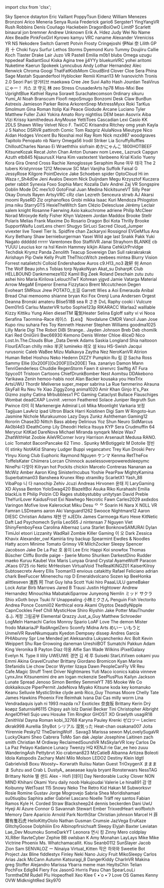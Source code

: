 ﻿import clsx from 'clsx';


<!-- Reminder that not only HTML chars have to be escaped, MDX chars also need to be (such as a space followed by an underscore). -->
<Patronelt k="0" ias="1" sp="0" >Sky Spence</Patronelt> <Patronelt k="0" ias="1" sp="0" >dstayton</Patronelt> <Patronelt k="0" ias="1" sp="0" >Eric Vaillant</Patronelt> <Patronelt k="0" ias="1" sp="0" >PoppyTsun</Patronelt> <Patronelt k="0" ias="1" sp="0" >Eidenz</Patronelt> 
<Patronelt k="0" ias="1" sp="0" >William Menezes Bronzoni</Patronelt> <Patronelt k="0" ias="1" sp="0" >Arico</Patronelt> <Patronelt k="0" ias="1" sp="0" >Meneria</Patronelt> <Patronelt k="0" ias="1" sp="0" >Senya</Patronelt> <Patronelt k="0" ias="1" sp="0" >Ruxia</Patronelt> 
<Patronelt k="0" ias="1" sp="0" >Frederick</Patronelt> <Patronelt k="0" ias="0" sp="0" >gario6</Patronelt> <Patronelt k="0" ias="0" sp="0" >Sergster1</Patronelt> <Patronelt k="0" ias="1" sp="0" >YingYangVR</Patronelt> <Patronelt k="0" ias="1" sp="0" >Rush Robbins</Patronelt> 
<Patronelt k="0" ias="1" sp="0" >Denís Couñago</Patronelt> <Patronelt k="0" ias="1" sp="0" >Hackebein</Patronelt> <Patronelt k="0" ias="1" sp="0" >DragonBoiOwO</Patronelt> <Patronelt k="0" ias="1" sp="0" >LimitP</Patronelt> <Patronelt k="0" ias="1" sp="0" >Scarlett</Patronelt> 
<Patronelt k="0" ias="1" sp="0" >binaural</Patronelt> <Patronelt k="0" ias="1" sp="0" >jon bremner</Patronelt> <Patronelt k="0" ias="1" sp="0" >Andrew</Patronelt> <Patronelt k="0" ias="1" sp="0" >Unknown</Patronelt> <Patronelt k="0" ias="1" sp="0" >Erik A&#0046; Hdez</Patronelt> 
<Patronelt k="0" ias="0" sp="0" >Judy Wei</Patronelt> <Patronelt k="0" ias="1" sp="0" >No Name</Patronelt> <Patronelt k="0" ias="1" sp="0" >Alex Beadle</Patronelt> <Patronelt k="0" ias="1" sp="0" >PinkFoxGirl</Patronelt> <Patronelt k="0" ias="0" sp="0" >Kyrowo</Patronelt> 
<Patronelt k="0" ias="1" sp="0" >kamyu</Patronelt> <Patronelt k="0" ias="1" sp="0" >VRC naname</Patronelt> <Patronelt k="0" ias="1" sp="0" >Alexander</Patronelt> <Patronelt k="0" ias="1" sp="0" >Vireniciss</Patronelt> <Patronelt k="0" ias="1" sp="0" >YR NS</Patronelt> 
<Patronelt k="0" ias="1" sp="0" >Nekodere</Patronelt> <Patronelt k="0" ias="1" sp="0" >Switch</Patronelt> <Patronelt k="0" ias="1" sp="0" >Garrett Potvin</Patronelt> <Patronelt k="0" ias="1" sp="0" >Frosty</Patronelt> <Patronelt k="0" ias="1" sp="0" >Cringejoshi</Patronelt> 
<Patronelt k="0" ias="1" sp="0" >伊Nai 奈</Patronelt> <Patronelt k="0" ias="0" sp="0" >Lilith GP</Patronelt> <Patronelt k="0" ias="1" sp="0" >月 十</Patronelt> <Patronelt k="0" ias="1" sp="0" >Choki</Patronelt> <Patronelt k="0" ias="1" sp="0" >fuyu</Patronelt> 
<Patronelt k="0" ias="1" sp="0" >Surfur</Patronelt> <Patronelt k="0" ias="0" sp="0" >Lethos Storms</Patronelt> <Patronelt k="0" ias="0" sp="0" >Dyemond</Patronelt> <Patronelt k="0" ias="1" sp="0" >Kuro</Patronelt> <Patronelt k="0" ias="1" sp="0" >Tummy</Patronelt> 
<Patronelt k="0" ias="1" sp="0" >Doujiiru</Patronelt> <Patronelt k="0" ias="1" sp="0" >Callie Koch</Patronelt> <Patronelt k="0" ias="1" sp="0" >Tlaster</Patronelt> <Patronelt k="0" ias="1" sp="0" >Drake Lair</Patronelt> <Patronelt k="0" ias="1" sp="0" >Juzo VR</Patronelt> 
<Patronelt k="0" ias="1" sp="0" >Pastell Emilia</Patronelt> <Patronelt k="0" ias="0" sp="0" >m0b1</Patronelt> <Patronelt k="0" ias="1" sp="0" >blubs</Patronelt> <Patronelt k="0" ias="1" sp="0" >Omega</Patronelt> <Patronelt k="0" ias="1" sp="0" >uzugu</Patronelt> 
<Patronelt k="0" ias="1" sp="0" >hppedeaf</Patronelt> <Patronelt k="0" ias="1" sp="0" >RadiantSoul</Patronelt> <Patronelt k="0" ias="1" sp="0" >Kiska Agina</Patronelt> <Patronelt k="0" ias="1" sp="0" >tree</Patronelt> <Patronelt k="0" ias="1" sp="0" >jj4YYy</Patronelt> 
<Patronelt k="0" ias="1" sp="0" >bluekunVRC</Patronelt> <Patronelt k="0" ias="1" sp="0" >yohei aritomi</Patronelt> <Patronelt k="0" ias="1" sp="0" >Nuketime</Patronelt> <Patronelt k="0" ias="1" sp="0" >Kaerun</Patronelt> <Patronelt k="0" ias="1" sp="0" >Spokeek</Patronelt> 
<Patronelt k="0" ias="1" sp="0" >Lynncubus</Patronelt> <Patronelt k="0" ias="1" sp="0" >Andy</Patronelt> <Patronelt k="0" ias="1" sp="0" >Lothar Hernandez</Patronelt> <Patronelt k="0" ias="1" sp="0" >Alec Renwick</Patronelt> <Patronelt k="0" ias="1" sp="0" >Chroma</Patronelt> 
<Patronelt k="0" ias="1" sp="0" >Googi</Patronelt> <Patronelt k="0" ias="1" sp="0" >ThatFatKidsMom</Patronelt> <Patronelt k="0" ias="1" sp="0" >CloudBird</Patronelt> <Patronelt k="0" ias="1" sp="0" >Clover Cloe</Patronelt> <Patronelt k="0" ias="1" sp="0" >Sera Phina</Patronelt> 
<Patronelt k="0" ias="1" sp="0" >Sage Mastah</Patronelt> <Patronelt k="0" ias="1" sp="0" >Squanderfool</Patronelt> <Patronelt k="0" ias="1" sp="0" >Hyblocker</Patronelt> <Patronelt k="0" ias="1" sp="0" >Remiii</Patronelt> <Patronelt k="0" ias="1" sp="0" >Kimari13</Patronelt> 
<Patronelt k="0" ias="1" sp="0" >Mr Ivanovichh</Patronelt> <Patronelt k="0" ias="1" sp="0" >Tronis 2&#0046;0</Patronelt> <Patronelt k="0" ias="0" sp="0" >Seori</Patronelt> <Patronelt k="0" ias="1" sp="0" >Pari</Patronelt> <Patronelt k="0" ias="1" sp="0" >양거티브</Patronelt> 
<Patronelt k="0" ias="1" sp="0" >maekawa</Patronelt> <Patronelt k="0" ias="0" sp="0" >Cree Jee</Patronelt> <Patronelt k="0" ias="1" sp="0" >Suvi Aalto</Patronelt> <Patronelt k="0" ias="1" sp="0" >Hash Jourdan</Patronelt> <Patronelt k="0" ias="0" sp="0" >TeaVirus</Patronelt> 
<Patronelt k="0" ias="1" sp="0" >にゃー！</Patronelt> <Patronelt k="0" ias="1" sp="0" >카스 코</Patronelt> <Patronelt k="0" ias="1" sp="0" >守元 林</Patronelt> <Patronelt k="0" ias="1" sp="0" >zeo</Patronelt> <Patronelt k="0" ias="1" sp="0" >Stress</Patronelt> 
<Patronelt k="0" ias="1" sp="0" >CrusaderArts</Patronelt> <Patronelt k="0" ias="1" sp="0" >hp78</Patronelt> <Patronelt k="0" ias="1" sp="0" >Miss&#0045;Mixi</Patronelt> <Patronelt k="0" ias="1" sp="0" >Bee</Patronelt> <Patronelt k="0" ias="1" sp="0" >UprightBlue</Patronelt> 
<Patronelt k="0" ias="1" sp="0" >Kathiel Rayna</Patronelt> <Patronelt k="0" ias="1" sp="0" >Sorawit Surachatecomson</Patronelt> <Patronelt k="0" ias="1" sp="0" >0rdinary</Patronelt> <Patronelt k="0" ias="1" sp="0" >sikuru</Patronelt> <Patronelt k="0" ias="1" sp="0" >Yumi&#0095;AI</Patronelt> 
<Patronelt k="0" ias="0" sp="0" >Noah Branscum</Patronelt> <Patronelt k="0" ias="1" sp="0" >Floofi</Patronelt> <Patronelt k="0" ias="1" sp="0" >nepoSmugo</Patronelt> <Patronelt k="0" ias="1" sp="0" >Bonzomi</Patronelt> <Patronelt k="0" ias="1" sp="0" >Desk Claw</Patronelt> 
<Patronelt k="0" ias="1" sp="0" >BunBun</Patronelt> <Patronelt k="0" ias="1" sp="0" >Astrexis</Patronelt> <Patronelt k="0" ias="1" sp="0" >Jamieson Parker</Patronelt> <Patronelt k="0" ias="1" sp="0" >Reina</Patronelt> <Patronelt k="0" ias="1" sp="0" >ArkorenSnep</Patronelt> 
<Patronelt k="0" ias="1" sp="0" >MxtressMyxx</Patronelt> <Patronelt k="0" ias="1" sp="0" >Roki</Patronelt> <Patronelt k="0" ias="1" sp="0" >TarKus</Patronelt> <Patronelt k="0" ias="1" sp="0" >Smolmum</Patronelt> <Patronelt k="0" ias="1" sp="0" >Gina Roman</Patronelt> 
<Patronelt k="0" ias="1" sp="0" >Itolip</Patronelt> <Patronelt k="0" ias="1" sp="0" >Kai Peace</Patronelt> <Patronelt k="0" ias="0" sp="0" >Giodude</Patronelt> <Patronelt k="0" ias="0" sp="0" >Arcane</Patronelt> <Patronelt k="0" ias="1" sp="0" >Luciano Tyler</Patronelt> 
<Patronelt k="0" ias="1" sp="0" >Matthew Fuller</Patronelt> <Patronelt k="0" ias="1" sp="0" >Zukii</Patronelt> <Patronelt k="0" ias="1" sp="0" >Yokira Amato</Patronelt> <Patronelt k="0" ias="1" sp="0" >Rory</Patronelt> <Patronelt k="0" ias="1" sp="0" >nightliss</Patronelt> 
<Patronelt k="0" ias="1" sp="0" >DEM bean</Patronelt> <Patronelt k="0" ias="1" sp="0" >Asovrix</Patronelt> <Patronelt k="0" ias="1" sp="0" >Aiba</Patronelt> <Patronelt k="0" ias="1" sp="0" >Vizi</Patronelt> <Patronelt k="0" ias="1" sp="0" >Krissy</Patronelt> 
<Patronelt k="0" ias="1" sp="0" >kamithedeus</Patronelt> <Patronelt k="0" ias="1" sp="0" >AnyMouse</Patronelt> <Patronelt k="0" ias="1" sp="0" >YettiToes</Patronelt> <Patronelt k="0" ias="1" sp="0" >Cascadian</Patronelt> <Patronelt k="0" ias="1" sp="0" >Lexi</Patronelt> 
<Patronelt k="0" ias="1" sp="0" >Casio</Patronelt> <Patronelt k="0" ias="1" sp="0" >KK</Patronelt> <Patronelt k="0" ias="1" sp="0" >2DLS</Patronelt> <Patronelt k="0" ias="1" sp="0" >Shawn Wiley</Patronelt> <Patronelt k="0" ias="1" sp="0" >Velvet</Patronelt> 
<Patronelt k="0" ias="1" sp="0" >Nico F&#0046;</Patronelt> <Patronelt k="0" ias="1" sp="0" >TwiiCC</Patronelt> <Patronelt k="0" ias="1" sp="0" >Krisandra Ritchey</Patronelt> <Patronelt k="0" ias="1" sp="0" >omg yeah</Patronelt> <Patronelt k="0" ias="1" sp="0" >Kayla</Patronelt> 
<Patronelt k="0" ias="1" sp="0" >J S</Patronelt> <Patronelt k="0" ias="1" sp="0" >Nahoc</Patronelt> <Patronelt k="0" ias="1" sp="0" >DSRVR</Patronelt> <Patronelt k="0" ias="1" sp="0" >pattiroth</Patronelt> <Patronelt k="0" ias="1" sp="0" >Comic Tom</Patronelt> 
<Patronelt k="0" ias="1" sp="0" >Razgriz</Patronelt> <Patronelt k="0" ias="1" sp="0" >AlulaNova</Patronelt> <Patronelt k="0" ias="0" sp="0" >Mieutype Nico</Patronelt> <Patronelt k="0" ias="1" sp="0" >Aidan Hodges</Patronelt> <Patronelt k="0" ias="1" sp="0" >Vincent Bu</Patronelt> 
<Patronelt k="0" ias="1" sp="0" >Noxshai</Patronelt> <Patronelt k="0" ias="1" sp="0" >mol</Patronelt> <Patronelt k="0" ias="1" sp="0" >Ray Rom</Patronelt> <Patronelt k="0" ias="1" sp="0" >Nick</Patronelt> <Patronelt k="0" ias="1" sp="0" >mzx987</Patronelt> 
<Patronelt k="0" ias="0" sp="0" >woodgraves</Patronelt> <Patronelt k="0" ias="1" sp="0" >Tapitolo Penopato</Patronelt> <Patronelt k="0" ias="1" sp="0" >nb</Patronelt> <Patronelt k="0" ias="1" sp="0" >Narry</Patronelt> <Patronelt k="0" ias="1" sp="0" >Omega56</Patronelt> 
<Patronelt k="0" ias="1" sp="0" >Irodil Striker</Patronelt> <Patronelt k="0" ias="1" sp="0" >Lia</Patronelt> <Patronelt k="0" ias="1" sp="0" >ScruffyRuffles</Patronelt> <Patronelt k="0" ias="0" sp="0" >ChilloutCharles</Patronelt> <Patronelt k="0" ias="0" sp="0" >Nanao Ei</Patronelt> 
<Patronelt k="0" ias="1" sp="0" >Wraeththix</Patronelt> <Patronelt k="0" ias="0" sp="0" >siofrain</Patronelt> <Patronelt k="0" ias="1" sp="0" >めかにゃんこ</Patronelt> <Patronelt k="0" ias="0" sp="0" >1800HOTBEEF</Patronelt> <Patronelt k="0" ias="1" sp="0" >KitsuneKozak</Patronelt> 
<Patronelt k="0" ias="0" sp="0" >Recat</Patronelt> <Patronelt k="0" ias="1" sp="0" >John Chan</Patronelt> <Patronelt k="0" ias="1" sp="0" >Anton Dunaev</Patronelt> <Patronelt k="0" ias="1" sp="0" >nom</Patronelt> <Patronelt k="0" ias="1" sp="0" >Levee&#0095;</Patronelt> 
<Patronelt k="0" ias="1" sp="0" >Lazruck</Patronelt> <Patronelt k="0" ias="1" sp="0" >Capgun</Patronelt> <Patronelt k="0" ias="1" sp="0" >Azuth</Patronelt> <Patronelt k="0" ias="1" sp="0" >etb845</Patronelt> <Patronelt k="0" ias="0" sp="0" >NjsaurusX</Patronelt> 
<Patronelt k="0" ias="1" sp="0" >Hana Kim</Patronelt> <Patronelt k="0" ias="1" sp="0" >vastextent</Patronelt> <Patronelt k="0" ias="1" sp="0" >Vanbeeno</Patronelt> <Patronelt k="0" ias="1" sp="0" >Krial</Patronelt> <Patronelt k="0" ias="1" sp="0" >Kixlio Yueny</Patronelt> 
<Patronelt k="0" ias="1" sp="0" >Kora Gira</Patronelt> <Patronelt k="0" ias="1" sp="0" >Orend Cross</Patronelt> <Patronelt k="0" ias="1" sp="0" >Rachie</Patronelt> <Patronelt k="0" ias="0" sp="0" >Xenoglossye</Patronelt> <Patronelt k="0" ias="1" sp="0" >Seraphim Rune</Patronelt> 
<Patronelt k="0" ias="1" sp="0" >여우 태극</Patronelt> <Patronelt k="0" ias="1" sp="0" >The 2 tubers</Patronelt> <Patronelt k="0" ias="1" sp="0" >Kristynrose 1212</Patronelt> <Patronelt k="0" ias="1" sp="0" >Meowuw SC</Patronelt> <Patronelt k="0" ias="1" sp="0" >Mari</Patronelt> 
<Patronelt k="0" ias="1" sp="0" >Vanjiha</Patronelt> <Patronelt k="0" ias="1" sp="0" >Suffolk</Patronelt> <Patronelt k="0" ias="1" sp="0" >Faisal G</Patronelt> <Patronelt k="0" ias="0" sp="0" >JessyRose</Patronelt> <Patronelt k="0" ias="0" sp="0" >Kilgore</Patronelt> 
<Patronelt k="0" ias="1" sp="0" >PointDevice</Patronelt> <Patronelt k="0" ias="1" sp="0" >Jake Schoeben</Patronelt> <Patronelt k="0" ias="1" sp="0" >spider</Patronelt> <Patronelt k="0" ias="1" sp="0" >OptoCloud</Patronelt> <Patronelt k="0" ias="1" sp="0" >Hi im Waza</Patronelt> 
<Patronelt k="0" ias="0" sp="0" >r&#0095;Sh4d0w</Patronelt> <Patronelt k="0" ias="0" sp="0" >Jeni Avalos</Patronelt> <Patronelt k="0" ias="0" sp="0" >Dexom</Patronelt> <Patronelt k="0" ias="0" sp="0" >Nick Duijndam</Patronelt> <Patronelt k="0" ias="1" sp="0" >Megu</Patronelt> 
<Patronelt k="0" ias="0" sp="0" >Krzysztof Kuczera</Patronelt> <Patronelt k="0" ias="1" sp="0" >peter rabbit</Patronelt> <Patronelt k="0" ias="1" sp="0" >Synexia Foxo</Patronelt> <Patronelt k="0" ias="1" sp="0" >Sophia</Patronelt> <Patronelt k="0" ias="0" sp="0" >Marc Kozalla</Patronelt> 
<Patronelt k="0" ias="1" sp="0" >Dalv Andrei</Patronelt> <Patronelt k="0" ias="1" sp="0" >Zaj VR</Patronelt> <Patronelt k="0" ias="1" sp="0" >Songspire</Patronelt> <Patronelt k="0" ias="0" sp="0" >Goblin Mode</Patronelt> <Patronelt k="0" ias="0" sp="0" >DC</Patronelt> 
<Patronelt k="0" ias="1" sp="0" >mex1c0</Patronelt> <Patronelt k="0" ias="1" sp="0" >GotoFinal</Patronelt> <Patronelt k="0" ias="1" sp="0" >Juan Medina</Patronelt> <Patronelt k="0" ias="0" sp="0" >NickitsuneVT</Patronelt> <Patronelt k="0" ias="0" sp="0" >Silly Pear</Patronelt> 
<Patronelt k="0" ias="0" sp="0" >Okay Donuts</Patronelt> <Patronelt k="0" ias="0" sp="0" >Rayen</Patronelt> <Patronelt k="0" ias="1" sp="0" >ArtsyVRC</Patronelt> <Patronelt k="0" ias="0" sp="0" >cRz clan</Patronelt> <Patronelt k="0" ias="1" sp="0" >Lezreth Senceura</Patronelt> 
<Patronelt k="0" ias="0" sp="0" >strwb</Patronelt> <Patronelt k="0" ias="1" sp="0" >AJ</Patronelt> <Patronelt k="0" ias="1" sp="0" >Akarsi</Patronelt> <Patronelt k="0" ias="1" sp="0" >moomi</Patronelt> <Patronelt k="0" ias="0" sp="0" >RyseRD</Patronelt> 
<Patronelt k="0" ias="0" sp="0" >Ziz</Patronelt> <Patronelt k="0" ias="0" sp="0" >orphanofkos</Patronelt> <Patronelt k="0" ias="0" sp="0" >Grobi</Patronelt> <Patronelt k="0" ias="1" sp="0" >mikka</Patronelt> <Patronelt k="0" ias="1" sp="0" >Isaac Kuri Mendoza</Patronelt> 
<Patronelt k="0" ias="0" sp="0" >Phlogston</Patronelt> <Patronelt k="0" ias="1" sp="0" >jima niku</Patronelt> <Patronelt k="0" ias="1" sp="0" >StarryGTS</Patronelt> <Patronelt k="0" ias="1" sp="0" >HexieTheWitch</Patronelt> <Patronelt k="0" ias="1" sp="0" >Sam</Patronelt> 
<Patronelt k="0" ias="0" sp="0" >Clézio Delescluse</Patronelt> <Patronelt k="0" ias="1" sp="0" >Jérémy Leclair</Patronelt> <Patronelt k="0" ias="1" sp="0" >salem knight</Patronelt> <Patronelt k="0" ias="0" sp="0" >Rosanne Faerwing</Patronelt> <Patronelt k="0" ias="0" sp="0" >Axio</Patronelt> 
<Patronelt k="0" ias="1" sp="0" >kakuchrome</Patronelt> <Patronelt k="0" ias="1" sp="0" >adriene</Patronelt> <Patronelt k="0" ias="1" sp="0" >Philip McCleer</Patronelt> <Patronelt k="0" ias="0" sp="0" >Norad</Patronelt> <Patronelt k="0" ias="0" sp="0" >Miroxyde</Patronelt> 
<Patronelt k="0" ias="1" sp="0" >Kelly Fisher</Patronelt> <Patronelt k="0" ias="1" sp="0" >Khyn</Patronelt> <Patronelt k="0" ias="0" sp="0" >Valzeem</Patronelt> <Patronelt k="0" ias="1" sp="0" >Jordan Maddox</Patronelt> <Patronelt k="0" ias="0" sp="0" >Brooke</Patronelt> 
<Patronelt k="0" ias="0" sp="0" >Stellr</Patronelt> <Patronelt k="0" ias="0" sp="0" >Polaris</Patronelt> <Patronelt k="0" ias="0" sp="0" >Melias</Patronelt> <Patronelt k="0" ias="0" sp="0" >Frank</Patronelt> <Patronelt k="0" ias="0" sp="0" >Maxime Do Rosario</Patronelt> 
<Patronelt k="0" ias="1" sp="0" >Dragon Boi</Patronelt> <Patronelt k="0" ias="1" sp="0" >Kota</Patronelt> <Patronelt k="0" ias="1" sp="0" >Thrilly</Patronelt> <Patronelt k="0" ias="1" sp="0" >Brooke</Patronelt> <Patronelt k="0" ias="1" sp="0" >SupportWaifu</Patronelt> 
<Patronelt k="0" ias="0" sp="0" >LostLens</Patronelt> <Patronelt k="0" ias="0" sp="0" >cherri</Patronelt> <Patronelt k="0" ias="0" sp="0" >Shugyo</Patronelt> <Patronelt k="0" ias="0" sp="0" >SirLuci</Patronelt> <Patronelt k="0" ias="0" sp="0" >Sacred</Patronelt> 
<Patronelt k="0" ias="0" sp="0" >Cloud&#0095;Jumper</Patronelt> <Patronelt k="0" ias="0" sp="0" >vivexter live</Patronelt> <Patronelt k="0" ias="0" sp="0" >Towel Tier</Patronelt> <Patronelt k="0" ias="0" sp="0" >Is&#0046;</Patronelt> <Patronelt k="0" ias="0" sp="0" >Spidfire chan</Patronelt> 
<Patronelt k="0" ias="0" sp="0" >Zackaryxi Rossignol</Patronelt> <Patronelt k="0" ias="1" sp="0" >EVGeM1us</Patronelt> <Patronelt k="0" ias="1" sp="0" >Ana Kury</Patronelt> <Patronelt k="0" ias="1" sp="0" >Bethany Shaw</Patronelt> <Patronelt k="0" ias="1" sp="0" >bernieburgerman</Patronelt> 
<Patronelt k="0" ias="1" sp="0" >Yasei Wild</Patronelt> <Patronelt k="0" ias="1" sp="0" >age last</Patronelt> <Patronelt k="0" ias="0" sp="0" >Snakk Pakk</Patronelt> <Patronelt k="0" ias="1" sp="0" >Yuki Nagato</Patronelt> <Patronelt k="0" ias="1" sp="0" >dddddd rrrrrr</Patronelt> 
<Patronelt k="0" ias="0" sp="0" >Varentonex</Patronelt> <Patronelt k="0" ias="0" sp="0" >Boo</Patronelt> <Patronelt k="0" ias="1" sp="0" >StaffiiVR</Patronelt> <Patronelt k="0" ias="0" sp="0" >Janai Strayhorn</Patronelt> <Patronelt k="0" ias="0" sp="0" >BLANKE</Patronelt> 
<Patronelt k="0" ias="0" sp="0" >cb</Patronelt> <Patronelt k="0" ias="1" sp="0" >YUUU</Patronelt> <Patronelt k="0" ias="0" sp="0" >Leucius</Patronelt> <Patronelt k="0" ias="1" sp="0" >kor ra</Patronelt> <Patronelt k="0" ias="0" sp="0" >hsl</Patronelt> 
<Patronelt k="0" ias="1" sp="0" >Kevin</Patronelt> <Patronelt k="0" ias="0" sp="0" >Hammey</Patronelt> <Patronelt k="0" ias="0" sp="0" >kikjin</Patronelt> <Patronelt k="0" ias="1" sp="0" >Aliana</Patronelt> <Patronelt k="0" ias="1" sp="0" >CehkUrPrvldge</Patronelt> 
<Patronelt k="0" ias="1" sp="0" >Techdisk</Patronelt> <Patronelt k="0" ias="1" sp="0" >Krymz Panda</Patronelt> <Patronelt k="0" ias="0" sp="0" >Zenolith</Patronelt> <Patronelt k="0" ias="0" sp="0" >Teacup Sovereign</Patronelt> <Patronelt k="0" ias="1" sp="0" >Dan Sull</Patronelt> 
<Patronelt k="0" ias="1" sp="0" >rakrakrakrak</Patronelt> <Patronelt k="0" ias="1" sp="0" >Airishayn</Patronelt> <Patronelt k="0" ias="1" sp="0" >Pip Owle</Patronelt> <Patronelt k="0" ias="1" sp="0" >Kelly Pruitt</Patronelt> <Patronelt k="0" ias="1" sp="0" >TheThiccWitch</Patronelt> 
<Patronelt k="0" ias="1" sp="0" >zeebees</Patronelt> <Patronelt k="0" ias="0" sp="0" >mintea</Patronelt> <Patronelt k="0" ias="0" sp="0" >Blurry Vision</Patronelt> <Patronelt k="0" ias="1" sp="0" >Forrest</Patronelt> <Patronelt k="0" ias="1" sp="0" >natalietchi</Patronelt> 
<Patronelt k="0" ias="0" sp="0" >Colloid</Patronelt> <Patronelt k="0" ias="1" sp="0" >Endershadow</Patronelt> <Patronelt k="0" ias="0" sp="0" >Auros</Patronelt> <Patronelt k="0" ias="1" sp="0" >c9&#0046;H13&#0095;no3</Patronelt> <Patronelt k="0" ias="1" sp="0" >政轩 何</Patronelt> 
<Patronelt k="0" ias="1" sp="0" >Amon The Wolf</Patronelt> <Patronelt k="0" ias="0" sp="0" >Beau</Patronelt> <Patronelt k="0" ias="1" sp="0" >john&#0046;s</Patronelt> <Patronelt k="0" ias="1" sp="0" >Tobias torp</Patronelt> <Patronelt k="0" ias="1" sp="0" >NyakoNyan</Patronelt> 
<Patronelt k="0" ias="0" sp="0" >Akat&#0095;su</Patronelt> <Patronelt k="0" ias="1" sp="0" >DsharpK</Patronelt> <Patronelt k="0" ias="1" sp="0" >Club HELLBOUND</Patronelt> <Patronelt k="0" ias="1" sp="0" >Dankmemeze102 Kamil</Patronelt> <Patronelt k="0" ias="0" sp="0" >Big Zeek</Patronelt> 
<Patronelt k="0" ias="1" sp="0" >Roland Deschain</Patronelt> <Patronelt k="0" ias="0" sp="0" >zutu zutu</Patronelt> <Patronelt k="0" ias="1" sp="0" >ashei</Patronelt> <Patronelt k="0" ias="0" sp="0" >hiro</Patronelt> <Patronelt k="0" ias="0" sp="0" >Maria Kirilova</Patronelt> 
<Patronelt k="0" ias="1" sp="0" >LelouchTwT</Patronelt> <Patronelt k="0" ias="0" sp="0" >Kohrean</Patronelt> <Patronelt k="0" ias="1" sp="0" >yjgvd</Patronelt> <Patronelt k="0" ias="0" sp="0" >Jamie Vatarga</Patronelt> <Patronelt k="0" ias="1" sp="0" >Material Arrow</Patronelt> 
<Patronelt k="0" ias="1" sp="0" >MegaM</Patronelt> <Patronelt k="0" ias="0" sp="0" >Emperor Enema</Patronelt> <Patronelt k="0" ias="0" sp="0" >Fizzytaco</Patronelt> <Patronelt k="0" ias="0" sp="0" >Brent Mccutcheon</Patronelt> <Patronelt k="0" ias="1" sp="0" >Degen</Patronelt> 
<Patronelt k="0" ias="1" sp="0" >Evoheart</Patronelt> <Patronelt k="0" ias="0" sp="0" >SMRsux Jrew</Patronelt> <Patronelt k="0" ias="1" sp="0" >POTATO&#0095;土豆</Patronelt> <Patronelt k="0" ias="1" sp="0" >Garrett Wies</Patronelt> <Patronelt k="0" ias="1" sp="0" >a</Patronelt> 
<Patronelt k="0" ias="1" sp="0" >Aoi Emerauda</Patronelt> <Patronelt k="0" ias="0" sp="0" >Anibal</Patronelt> <Patronelt k="0" ias="1" sp="0" >Bread Chai</Patronelt> <Patronelt k="0" ias="0" sp="0" >memoomo</Patronelt> <Patronelt k="0" ias="1" sp="0" >shianne bryan</Patronelt> 
<Patronelt k="0" ias="0" sp="0" >Koi Fox</Patronelt> <Patronelt k="0" ias="1" sp="0" >Orenji</Patronelt> <Patronelt k="0" ias="0" sp="0" >Luna Andersen</Patronelt> <Patronelt k="0" ias="1" sp="0" >Orgest</Patronelt> <Patronelt k="0" ias="0" sp="0" >Deanna Bronski</Patronelt> 
<Patronelt k="0" ias="0" sp="0" >amateru</Patronelt> <Patronelt k="0" ias="1" sp="0" >Blise518B</Patronelt> <Patronelt k="0" ias="0" sp="0" >sea R</Patronelt> <Patronelt k="0" ias="1" sp="0" >さき</Patronelt> <Patronelt k="0" ias="0" sp="0" >DvL Raphy</Patronelt> 
<Patronelt k="0" ias="0" sp="0" >cooki i</Patronelt> <Patronelt k="0" ias="0" sp="0" >Vulcure</Patronelt> <Patronelt k="0" ias="0" sp="0" >Dem01nS</Patronelt> <Patronelt k="0" ias="0" sp="0" >Carlsu</Patronelt> <Patronelt k="0" ias="0" sp="0" >MasterVR</Patronelt> 
<Patronelt k="0" ias="1" sp="0" >turbo</Patronelt> <Patronelt k="0" ias="1" sp="0" >Sophie123p</Patronelt> <Patronelt k="0" ias="0" sp="0" >RIKARACC</Patronelt> <Patronelt k="0" ias="1" sp="0" >Warlaa2</Patronelt> <Patronelt k="0" ias="0" sp="0" >walllable</Patronelt> 
<Patronelt k="0" ias="0" sp="0" >Kizzy</Patronelt> <Patronelt k="0" ias="1" sp="0" >Kittiku</Patronelt> <Patronelt k="0" ias="1" sp="0" >Yung Alien</Patronelt> <Patronelt k="0" ias="1" sp="0" >dieselTM</Patronelt> <Patronelt k="0" ias="1" sp="0" >電気Heater</Patronelt> 
<Patronelt k="0" ias="1" sp="0" >Selina Egloff</Patronelt> <Patronelt k="0" ias="0" sp="0" >salty</Patronelt> <Patronelt k="0" ias="1" sp="0" >vi vi</Patronelt> <Patronelt k="0" ias="1" sp="0" >Nooa</Patronelt> <Patronelt k="0" ias="1" sp="0" >Serafina Taormina&#0045;Race</Patronelt> 
<Patronelt k="0" ias="0" sp="0" >레이스 【Leis】</Patronelt> <Patronelt k="0" ias="1" sp="0" >Novdalune</Patronelt> <Patronelt k="0" ias="1" sp="0" >CMDR Vancil</Patronelt> <Patronelt k="0" ias="0" sp="0" >Juan Jose</Patronelt> <Patronelt k="0" ias="1" sp="0" >Kupo</Patronelt> 
<Patronelt k="0" ias="1" sp="0" >rinu suhara</Patronelt> <Patronelt k="0" ias="1" sp="0" >Fes Toy</Patronelt> <Patronelt k="0" ias="1" sp="0" >Kenneth Heavner</Patronelt> <Patronelt k="0" ias="1" sp="0" >Stephen Williams</Patronelt> <Patronelt k="0" ias="0" sp="0" >goodma1025</Patronelt> 
<Patronelt k="0" ias="1" sp="0" >Lilly Marie</Patronelt> <Patronelt k="0" ias="0" sp="0" >Digi The Robot</Patronelt> <Patronelt k="0" ias="0" sp="0" >DiBi</Patronelt> <Patronelt k="0" ias="0" sp="0" >Strange&#0046;&#0046;</Patronelt> <Patronelt k="0" ias="1" sp="0" >Jayden Johnson</Patronelt> 
<Patronelt k="0" ias="0" sp="0" >Breb Deb</Patronelt> <Patronelt k="0" ias="1" sp="0" >chomilk</Patronelt> <Patronelt k="0" ias="1" sp="0" >Kari Red</Patronelt> <Patronelt k="0" ias="1" sp="0" >OniiGirii</Patronelt> <Patronelt k="0" ias="1" sp="0" >Bwc66930</Patronelt> 
<Patronelt k="0" ias="1" sp="0" >Kemono</Patronelt> <Patronelt k="0" ias="0" sp="0" >Denis Winter</Patronelt> <Patronelt k="0" ias="0" sp="0" >Chloe</Patronelt> <Patronelt k="0" ias="0" sp="0" >4liceD</Patronelt> <Patronelt k="0" ias="1" sp="0" >Nico</Patronelt> 
<Patronelt k="0" ias="0" sp="0" >Lost&#0046;In&#0046;The&#0046;Clouds</Patronelt> <Patronelt k="0" ias="0" sp="0" >Blue &#0095;Data</Patronelt> <Patronelt k="0" ias="1" sp="0" >Derek Adams</Patronelt> <Patronelt k="0" ias="0" sp="0" >Saskia Longland</Patronelt> <Patronelt k="0" ias="0" sp="0" >Shia</Patronelt> 
<Patronelt k="0" ias="1" sp="0" >naitooon</Patronelt> <Patronelt k="0" ias="0" sp="0" >FlourEATcan</Patronelt> <Patronelt k="0" ias="0" sp="0" >chilly</Patronelt> <Patronelt k="0" ias="0" sp="0" >miko 半沢</Patronelt> <Patronelt k="0" ias="1" sp="0" >lumineko</Patronelt> 
<Patronelt k="0" ias="0" sp="0" >레오 설</Patronelt> <Patronelt k="0" ias="1" sp="0" >kisu</Patronelt> <Patronelt k="0" ias="1" sp="0" >HS&#0045;Swish</Patronelt> <Patronelt k="0" ias="0" sp="0" >Jacqui</Patronelt> <Patronelt k="0" ias="1" sp="0" >rurusonic</Patronelt> 
<Patronelt k="0" ias="0" sp="0" >Caleb</Patronelt> <Patronelt k="0" ias="0" sp="0" >WaBee</Patronelt> <Patronelt k="0" ias="0" sp="0" >Mizu Malkavya</Patronelt> <Patronelt k="0" ias="0" sp="0" >Zaytha</Patronelt> <Patronelt k="0" ias="1" sp="0" >Nez</Patronelt> 
<Patronelt k="0" ias="0" sp="0" >NeroKanVR</Patronelt> <Patronelt k="0" ias="0" sp="0" >Atirion</Patronelt> <Patronelt k="0" ias="1" sp="0" >Human Rebel</Patronelt> <Patronelt k="0" ias="1" sp="0" >Hoshou Neko</Patronelt> <Patronelt k="0" ias="1" sp="0" >Hedenn</Patronelt> 
<Patronelt k="0" ias="1" sp="0" >DIZZY</Patronelt> <Patronelt k="0" ias="0" sp="0" >Pumpkin</Patronelt> <Patronelt k="0" ias="0" sp="0" >Ru</Patronelt> <Patronelt k="0" ias="0" sp="0" >림 강</Patronelt> <Patronelt k="0" ias="1" sp="0" >Sacha Ross</Patronelt> 
<Patronelt k="0" ias="1" sp="0" >Sammy</Patronelt> <Patronelt k="0" ias="0" sp="0" >Ellie</Patronelt> <Patronelt k="0" ias="0" sp="0" >&#0091;0x200F&#0093;&#0091;0x200F&#0093;&#0091;0x200E&#0093;</Patronelt> <Patronelt k="0" ias="0" sp="0" >Tea&#0046;</Patronelt> <Patronelt k="0" ias="1" sp="0" >zanariyo</Patronelt> 
<Patronelt k="0" ias="1" sp="0" >Damon Mann</Patronelt> <Patronelt k="0" ias="1" sp="0" >TenriGenderless</Patronelt> <Patronelt k="0" ias="1" sp="0" >Chuddie</Patronelt> <Patronelt k="0" ias="1" sp="0" >RegenStorm</Patronelt> <Patronelt k="0" ias="0" sp="0" >Fawn it</Patronelt> 
<Patronelt k="0" ias="0" sp="0" >sirenvrc</Patronelt> <Patronelt k="0" ias="0" sp="0" >Swiftig AT</Patronelt> <Patronelt k="0" ias="0" sp="0" >Fura</Patronelt> <Patronelt k="0" ias="0" sp="0" >Spyco01</Patronelt> <Patronelt k="0" ias="1" sp="0" >Tristoon Cartoons</Patronelt> 
<Patronelt k="0" ias="1" sp="0" >ChiefDrunkBomber</Patronelt> <Patronelt k="0" ias="1" sp="0" >Nest</Patronelt> <Patronelt k="0" ias="1" sp="0" >Aomitsu</Patronelt> <Patronelt k="0" ias="1" sp="0" >DDAkebono</Patronelt> <Patronelt k="0" ias="0" sp="0" >Yarikawa Zenin</Patronelt> 
<Patronelt k="0" ias="0" sp="0" >hemoo&#0045;habis</Patronelt> <Patronelt k="0" ias="0" sp="0" >noot</Patronelt> <Patronelt k="0" ias="1" sp="0" >Alan Backer</Patronelt> <Patronelt k="0" ias="1" sp="0" >kousaka you</Patronelt> <Patronelt k="0" ias="0" sp="0" >HexTrix</Patronelt> 
<Patronelt k="0" ias="0" sp="0" >ArtsUWU</Patronelt> <Patronelt k="0" ias="1" sp="0" >Thordir</Patronelt> <Patronelt k="0" ias="0" sp="0" >Meliverse</Patronelt> <Patronelt k="0" ias="1" sp="0" >super&#0095;meper</Patronelt> <Patronelt k="0" ias="1" sp="0" >sabrina La Rue</Patronelt> 
<Patronelt k="0" ias="1" sp="0" >fammerino</Patronelt> <Patronelt k="0" ias="1" sp="0" >Alrauna</Patronelt> <Patronelt k="0" ias="1" sp="0" >SkyFall</Patronelt> <Patronelt k="0" ias="0" sp="0" >Ru Neu</Patronelt> <Patronelt k="0" ias="0" sp="0" >Ye Xiao</Patronelt> 
<Patronelt k="0" ias="1" sp="0" >ZiggyZong</Patronelt> <Patronelt k="0" ias="1" sp="0" >anima1020</Patronelt> <Patronelt k="0" ias="0" sp="0" >Amir Khan</Patronelt> <Patronelt k="0" ias="1" sp="0" >Ginjo</Patronelt> <Patronelt k="0" ias="0" sp="0" >It&#0039;s&#0095;Pax</Patronelt> 
<Patronelt k="0" ias="0" sp="0" >Gizmo</Patronelt> <Patronelt k="0" ias="0" sp="0" >zophy</Patronelt> <Patronelt k="0" ias="1" sp="0" >Catina</Patronelt> <Patronelt k="0" ias="1" sp="0" >Mrbubblesx1 PC Gaming</Patronelt> <Patronelt k="0" ias="1" sp="0" >Cataclyst</Patronelt> 
<Patronelt k="0" ias="0" sp="0" >Bullace</Patronelt> <Patronelt k="0" ias="0" sp="0" >Flauschiges Wombat</Patronelt> <Patronelt k="0" ias="0" sp="0" >deadCXAP</Patronelt> <Patronelt k="0" ias="0" sp="0" >Lovinit &#0046;vernon</Patronelt> <Patronelt k="0" ias="1" sp="0" >Feathered Solace</Patronelt> 
<Patronelt k="0" ias="1" sp="0" >Juniper Regruth</Patronelt> <Patronelt k="0" ias="1" sp="0" >Sun Pwince</Patronelt> <Patronelt k="0" ias="1" sp="0" >라미 히</Patronelt> <Patronelt k="0" ias="1" sp="0" >Markenergie</Patronelt> <Patronelt k="0" ias="0" sp="0" >Admiral Loli</Patronelt> 
<Patronelt k="0" ias="1" sp="0" >Mika Moonlight</Patronelt> <Patronelt k="0" ias="1" sp="0" >Varkaria</Patronelt> <Patronelt k="0" ias="0" sp="0" >보정</Patronelt> <Patronelt k="0" ias="1" sp="0" >Tagijuan</Patronelt> <Patronelt k="0" ias="1" sp="0" >LavAriz</Patronelt> 
<Patronelt k="0" ias="1" sp="0" >ipad</Patronelt> <Patronelt k="0" ias="0" sp="0" >Ultron Black</Patronelt> <Patronelt k="0" ias="1" sp="0" >Harri Koistinen</Patronelt> <Patronelt k="0" ias="1" sp="0" >Digi</Patronelt> <Patronelt k="0" ias="1" sp="0" >Sam W</Patronelt> 
<Patronelt k="0" ias="1" sp="0" >Ringoto&#0045;kun</Patronelt> <Patronelt k="0" ias="1" sp="0" >Jasmine Nichole</Patronelt> <Patronelt k="0" ias="1" sp="0" >Murakuumoo</Patronelt> <Patronelt k="0" ias="1" sp="0" >Lazy Days</Patronelt> <Patronelt k="0" ias="0" sp="0" >Zunkz</Patronelt> 
<Patronelt k="0" ias="1" sp="0" >Ashtheman Gaming12</Patronelt> <Patronelt k="0" ias="0" sp="0" >Rororin</Patronelt> <Patronelt k="0" ias="1" sp="0" >Chase3D</Patronelt> <Patronelt k="0" ias="1" sp="0" >Nittch</Patronelt> <Patronelt k="0" ias="1" sp="0" >Bass</Patronelt> 
<Patronelt k="0" ias="0" sp="0" >abbey</Patronelt> <Patronelt k="0" ias="1" sp="0" >Delirious</Patronelt> <Patronelt k="0" ias="0" sp="0" >Yoz Shun</Patronelt> <Patronelt k="0" ias="1" sp="0" >Neuro</Patronelt> <Patronelt k="0" ias="0" sp="0" >SidMarcus</Patronelt> 
<Patronelt k="0" ias="1" sp="0" >Ak0bl4d3</Patronelt> <Patronelt k="0" ias="0" sp="0" >IDeathComp</Patronelt> <Patronelt k="0" ias="1" sp="0" >Lily</Patronelt> <Patronelt k="0" ias="0" sp="0" >Dheodri</Patronelt> <Patronelt k="0" ias="1" sp="0" >Helica Itsuya</Patronelt> 
<Patronelt k="0" ias="0" sp="0" >KYP</Patronelt> <Patronelt k="0" ias="1" sp="0" >Sera</Patronelt> <Patronelt k="0" ias="1" sp="0" >Crudmuffin 64</Patronelt> <Patronelt k="0" ias="0" sp="0" >Merycur</Patronelt> <Patronelt k="0" ias="0" sp="0" >KitKad</Patronelt> 
<Patronelt k="0" ias="1" sp="0" >DareNova</Patronelt> <Patronelt k="0" ias="1" sp="0" >Michael Miranda</Patronelt> <Patronelt k="0" ias="0" sp="0" >synqark</Patronelt> <Patronelt k="0" ias="0" sp="0" >Meize</Patronelt> <Patronelt k="0" ias="1" sp="0" >Wax7</Patronelt> 
<Patronelt k="0" ias="0" sp="0" >ZhatWithHat</Patronelt> <Patronelt k="0" ias="0" sp="0" >Zoobie</Patronelt> <Patronelt k="0" ias="1" sp="0" >AileVRCorner</Patronelt> <Patronelt k="0" ias="1" sp="0" >Ivory</Patronelt> <Patronelt k="0" ias="0" sp="0" >Harrison Arsenault</Patronelt> 
<Patronelt k="0" ias="0" sp="0" >Medusa</Patronelt> <Patronelt k="0" ias="0" sp="0" >RANO&#0046;</Patronelt> <Patronelt k="0" ias="0" sp="0" >Loic Tomatot</Patronelt> <Patronelt k="0" ias="1" sp="0" >BaconPancake 62</Patronelt> <Patronelt k="0" ias="1" sp="0" >Timo &#0046;</Patronelt> 
<Patronelt k="0" ias="1" sp="0" >Spunky</Patronelt> <Patronelt k="0" ias="0" sp="0" >MrBotiggelz</Patronelt> <Patronelt k="0" ias="1" sp="0" >M</Patronelt> <Patronelt k="0" ias="1" sp="0" >Dotolie</Patronelt> <Patronelt k="0" ias="0" sp="0" >정빈 이</Patronelt> 
<Patronelt k="0" ias="0" sp="0" >stinky</Patronelt> <Patronelt k="0" ias="1" sp="0" >NotAKid</Patronelt> <Patronelt k="0" ias="1" sp="0" >Shaney</Patronelt> <Patronelt k="0" ias="1" sp="0" >Ludger</Patronelt> <Patronelt k="0" ias="0" sp="0" >Buppi</Patronelt> 
<Patronelt k="0" ias="1" sp="0" >vegancatvrc</Patronelt> <Patronelt k="0" ias="0" sp="0" >Trey Kun</Patronelt> <Patronelt k="0" ias="0" sp="0" >Droski</Patronelt> <Patronelt k="0" ias="0" sp="0" >Perv</Patronelt> <Patronelt k="0" ias="0" sp="0" >YInyu Xiong</Patronelt> 
<Patronelt k="0" ias="0" sp="0" >Club Euphoric</Patronelt> <Patronelt k="0" ias="0" sp="0" >Raymond Nguyen</Patronelt> <Patronelt k="0" ias="0" sp="0" >ケンマ Kenma</Patronelt> <Patronelt k="0" ias="1" sp="0" >RetTheFox</Patronelt> <Patronelt k="0" ias="1" sp="0" >ToffelsKater</Patronelt> 
<Patronelt k="0" ias="1" sp="0" >Chiimera</Patronelt> <Patronelt k="0" ias="0" sp="0" >Lorcan Chinnock</Patronelt> <Patronelt k="0" ias="1" sp="0" >auselessoverpoweredsleepymc</Patronelt> <Patronelt k="0" ias="1" sp="0" >NinePsi</Patronelt> <Patronelt k="0" ias="1" sp="0" >다맞아</Patronelt> 
<Patronelt k="0" ias="1" sp="0" >Kilryan</Patronelt> <Patronelt k="0" ias="1" sp="0" >hot Pockits chickin</Patronelt> <Patronelt k="0" ias="1" sp="0" >Marcelo Contreras</Patronelt> <Patronelt k="0" ias="1" sp="0" >Nananan aa</Patronelt> <Patronelt k="0" ias="1" sp="0" >McWiz</Patronelt> 
<Patronelt k="0" ias="1" sp="0" >Amber</Patronelt> <Patronelt k="0" ias="1" sp="0" >Aaron King</Patronelt> <Patronelt k="0" ias="1" sp="0" >SinisterIncubus</Patronelt> <Patronelt k="0" ias="1" sp="0" >Yoshie</Patronelt> <Patronelt k="0" ias="1" sp="0" >PearPaw</Patronelt> 
<Patronelt k="0" ias="1" sp="0" >MightyKamina</Patronelt> <Patronelt k="0" ias="1" sp="0" >Superbatman03</Patronelt> <Patronelt k="0" ias="1" sp="0" >Bansheea Krunex</Patronelt> <Patronelt k="0" ias="1" sp="0" >Rlep</Patronelt> <Patronelt k="0" ias="1" sp="0" >xtramilky</Patronelt> 
<Patronelt k="0" ias="1" sp="0" >ScarletX1</Patronelt> <Patronelt k="0" ias="1" sp="0" >Yash&#0095;88</Patronelt> <Patronelt k="0" ias="1" sp="0" >VibaPop</Patronelt> <Patronelt k="0" ias="1" sp="0" >니 다</Patronelt> <Patronelt k="0" ias="1" sp="0" >nanochip</Patronelt> 
<Patronelt k="0" ias="1" sp="0" >Zehiv</Patronelt> <Patronelt k="0" ias="1" sp="0" >Jcuzi</Patronelt> <Patronelt k="0" ias="1" sp="0" >Andreas Hirvonen</Patronelt> <Patronelt k="0" ias="1" sp="0" >윤태 지</Patronelt> <Patronelt k="0" ias="1" sp="0" >LaryGaming XD</Patronelt> 
<Patronelt k="0" ias="1" sp="0" >Alyssa Benton</Patronelt> <Patronelt k="0" ias="1" sp="0" >YoloSwag420 BlazeItBoi</Patronelt> <Patronelt k="0" ias="1" sp="0" >Asuka</Patronelt> <Patronelt k="0" ias="1" sp="0" >Riko Kurahashi</Patronelt> <Patronelt k="0" ias="1" sp="0" >Emilia</Patronelt> 
<Patronelt k="0" ias="1" sp="0" >blackLis tt</Patronelt> <Patronelt k="0" ias="1" sp="0" >Philip Polzin</Patronelt> <Patronelt k="0" ias="1" sp="0" >CD Rages</Patronelt> <Patronelt k="0" ias="1" sp="0" >stubbystubby</Patronelt> <Patronelt k="0" ias="1" sp="0" >unitytyan</Patronelt> 
<Patronelt k="0" ias="1" sp="0" >David Preble</Patronelt> <Patronelt k="0" ias="1" sp="0" >TheYuriLover</Patronelt> <Patronelt k="0" ias="1" sp="0" >KaidusFrost</Patronelt> <Patronelt k="0" ias="1" sp="0" >Exi Nawhego</Patronelt> <Patronelt k="0" ias="1" sp="0" >Necrotic Fawn</Patronelt> 
<Patronelt k="0" ias="1" sp="0" >Carles2029</Patronelt> <Patronelt k="0" ias="1" sp="0" >axdxdos</Patronelt> <Patronelt k="0" ias="1" sp="0" >Varingon</Patronelt> <Patronelt k="0" ias="1" sp="0" >Mofive</Patronelt> <Patronelt k="0" ias="1" sp="0" >love</Patronelt> 
<Patronelt k="0" ias="1" sp="0" >Kalerockat</Patronelt> <Patronelt k="0" ias="1" sp="0" >Miku Desu</Patronelt> <Patronelt k="0" ias="1" sp="0" >ᄋ ᄋ</Patronelt> <Patronelt k="0" ias="1" sp="0" >Soarin Hi</Patronelt> <Patronelt k="0" ias="1" sp="0" >Nara X</Patronelt> 
<Patronelt k="0" ias="1" sp="0" >N0LL VR</Patronelt> <Patronelt k="0" ias="1" sp="0" >Famran</Patronelt> <Patronelt k="0" ias="1" sp="0" >LSDreams</Patronelt> <Patronelt k="0" ias="1" sp="0" >aaron</Patronelt> <Patronelt k="0" ias="1" sp="0" >Aki</Patronelt> 
<Patronelt k="0" ias="1" sp="0" >Vanguard1262</Patronelt> <Patronelt k="0" ias="1" sp="0" >Swooce</Patronelt> <Patronelt k="0" ias="1" sp="0" >Nightmare12</Patronelt> <Patronelt k="0" ias="1" sp="0" >Aaron</Patronelt> <Patronelt k="0" ias="1" sp="0" >DIESC</Patronelt> 
<Patronelt k="0" ias="1" sp="0" >Christian Adams</Patronelt> <Patronelt k="0" ias="1" sp="0" >재현 안</Patronelt> <Patronelt k="0" ias="1" sp="0" >xJEDIx</Patronelt> <Patronelt k="0" ias="1" sp="0" >James Carmoega</Patronelt> <Patronelt k="0" ias="1" sp="0" >Kuro Hexe</Patronelt> 
<Patronelt k="0" ias="1" sp="0" >KitNetic</Patronelt> <Patronelt k="0" ias="1" sp="0" >Daft Lad</Patronelt> <Patronelt k="0" ias="1" sp="0" >Psychomech</Patronelt> <Patronelt k="0" ias="1" sp="0" >Syrila</Patronelt> <Patronelt k="0" ias="1" sp="0" >Leo565 J</Patronelt> 
<Patronelt k="0" ias="1" sp="0" >nintensan 7</Patronelt> <Patronelt k="0" ias="1" sp="0" >Nguyen Viet</Patronelt> <Patronelt k="0" ias="1" sp="0" >ShinyFemboyFexa</Patronelt> <Patronelt k="0" ias="1" sp="0" >Carolina Albernaz</Patronelt> <Patronelt k="0" ias="1" sp="0" >Luna Starlet</Patronelt> 
<Patronelt k="0" ias="1" sp="0" >BonknowSAMURAI</Patronelt> <Patronelt k="0" ias="1" sp="0" >Dylan</Patronelt> <Patronelt k="0" ias="1" sp="0" >TimiJol</Patronelt> <Patronelt k="0" ias="1" sp="0" >etoori</Patronelt> <Patronelt k="0" ias="1" sp="0" >Lizzanity</Patronelt> 
<Patronelt k="0" ias="1" sp="0" >WadRail</Patronelt> <Patronelt k="0" ias="1" sp="0" >Zombie Killer Gaming</Patronelt> <Patronelt k="0" ias="1" sp="0" >이 오</Patronelt> <Patronelt k="0" ias="1" sp="0" >Dark Zessica</Patronelt> <Patronelt k="0" ias="1" sp="0" >Khavix</Patronelt> 
<Patronelt k="0" ias="1" sp="0" >Alexander&#0095;owl</Patronelt> <Patronelt k="0" ias="1" sp="0" >Kamiria</Patronelt> <Patronelt k="0" ias="1" sp="0" >tiny backup</Patronelt> <Patronelt k="0" ias="1" sp="0" >Spearmint</Patronelt> <Patronelt k="0" ias="1" sp="0" >Ewdles &#0038; Noodles</Patronelt> 
<Patronelt k="0" ias="1" sp="0" >Hatty</Patronelt> <Patronelt k="0" ias="1" sp="0" >acorn</Patronelt> <Patronelt k="0" ias="1" sp="0" >Minime</Patronelt> <Patronelt k="0" ias="1" sp="0" >Tomato</Patronelt> <Patronelt k="0" ias="1" sp="0" >Grimsy VR</Patronelt> 
<Patronelt k="0" ias="1" sp="0" >MilchZocker</Patronelt> <Patronelt k="0" ias="1" sp="0" >Sleepy</Patronelt> <Patronelt k="0" ias="1" sp="0" >Spencer Jacobson</Patronelt> <Patronelt k="0" ias="1" sp="0" >Jake De La Paz</Patronelt> <Patronelt k="0" ias="1" sp="0" >호 옹이</Patronelt> 
<Patronelt k="0" ias="1" sp="0" >Lee Eric</Patronelt> <Patronelt k="0" ias="1" sp="0" >Happi Koi</Patronelt> <Patronelt k="0" ias="1" sp="0" >snowfox</Patronelt> <Patronelt k="0" ias="1" sp="0" >Thomas Büscher</Patronelt> <Patronelt k="0" ias="1" sp="0" >Cliffu Bordle</Patronelt> 
<Patronelt k="0" ias="1" sp="0" >paige &#0045; ƒaerie</Patronelt> <Patronelt k="0" ias="1" sp="0" >Momo Shuriken</Patronelt> <Patronelt k="0" ias="1" sp="0" >DarkestDino</Patronelt> <Patronelt k="0" ias="1" sp="0" >Rudder</Patronelt> <Patronelt k="0" ias="1" sp="0" >maeko</Patronelt> 
<Patronelt k="0" ias="1" sp="0" >Kuruu</Patronelt> <Patronelt k="0" ias="1" sp="0" >Kaubel</Patronelt> <Patronelt k="0" ias="1" sp="0" >Vox Maris</Patronelt> <Patronelt k="0" ias="1" sp="0" >Lunyaa</Patronelt> <Patronelt k="0" ias="1" sp="0" >Grand Crystal</Patronelt> 
<Patronelt k="0" ias="1" sp="0" >AyameWolff</Patronelt> <Patronelt k="0" ias="1" sp="0" >Paracon</Patronelt> <Patronelt k="0" ias="1" sp="0" >JKaos 0725</Patronelt> <Patronelt k="0" ias="1" sp="0" >rio</Patronelt> <Patronelt k="0" ias="1" sp="0" >Netic</Patronelt> 
<Patronelt k="0" ias="1" sp="0" >MrHeolsen</Patronelt> <Patronelt k="0" ias="1" sp="0" >VirtualVoid</Patronelt> <Patronelt k="0" ias="1" sp="0" >TheRealKINGZ01</Patronelt> <Patronelt k="0" ias="1" sp="0" >KaiserKilroy</Patronelt> <Patronelt k="0" ias="1" sp="0" >Subtosecretx</Patronelt> 
<Patronelt k="0" ias="1" sp="0" >Avery Ellis</Patronelt> <Patronelt k="0" ias="1" sp="0" >Tooman13</Patronelt> <Patronelt k="0" ias="1" sp="0" >envious</Patronelt> <Patronelt k="0" ias="1" sp="0" >catakitty</Patronelt> <Patronelt k="0" ias="1" sp="0" >Rafael Feliciano</Patronelt> 
<Patronelt k="0" ias="1" sp="0" >adrian chark</Patronelt> <Patronelt k="0" ias="1" sp="0" >BeeFuccer</Patronelt> <Patronelt k="0" ias="1" sp="0" >Minenechu</Patronelt> <Patronelt k="0" ias="1" sp="0" >rop D</Patronelt> <Patronelt k="0" ias="1" sp="0" >Emeraldvolcano</Patronelt> 
<Patronelt k="0" ias="1" sp="0" >Sozen</Patronelt> <Patronelt k="0" ias="1" sp="0" >kp</Patronelt> <Patronelt k="0" ias="1" sp="0" >BeeHonka</Patronelt> <Patronelt k="0" ias="1" sp="0" >alittleseven</Patronelt> <Patronelt k="0" ias="1" sp="0" >渣西 阿</Patronelt> 
<Patronelt k="0" ias="1" sp="0" >That Guy</Patronelt> <Patronelt k="0" ias="1" sp="0" >Isha Scott</Patronelt> <Patronelt k="0" ias="1" sp="0" >Yuki hiro</Patronelt> <Patronelt k="0" ias="1" sp="0" >PaaaLULU</Patronelt> <Patronelt k="0" ias="1" sp="0" >gameBaker</Patronelt> 
<Patronelt k="0" ias="1" sp="0" >Lock</Patronelt> <Patronelt k="0" ias="1" sp="0" >Astar</Patronelt> <Patronelt k="0" ias="1" sp="0" >Birb Marrows</Patronelt> <Patronelt k="0" ias="1" sp="0" >Jared B Trausi</Patronelt> <Patronelt k="0" ias="1" sp="0" >Justin Hightower</Patronelt> 
<Patronelt k="0" ias="1" sp="0" >Andrew Hernandez</Patronelt> <Patronelt k="0" ias="1" sp="0" >Minouchka</Patronelt> <Patronelt k="0" ias="1" sp="0" >MabatakiSparrow</Patronelt> <Patronelt k="0" ias="1" sp="0" >Junyeong</Patronelt> <Patronelt k="0" ias="1" sp="0" >Nemlin</Patronelt> 
<Patronelt k="0" ias="1" sp="0" >ミッド サクラ</Patronelt> <Patronelt k="0" ias="1" sp="0" >Shio</Patronelt> <Patronelt k="0" ias="1" sp="0" >xGoth boyx</Patronelt> <Patronelt k="0" ias="1" sp="0" >Tsuki IV</Patronelt> <Patronelt k="0" ias="1" sp="0" >Unappealing</Patronelt> 
<Patronelt k="0" ias="1" sp="0" >小林ミクさん</Patronelt> <Patronelt k="0" ias="1" sp="0" >Penguin Fish</Patronelt> <Patronelt k="0" ias="1" sp="0" >Vectorito</Patronelt> <Patronelt k="0" ias="1" sp="0" >Andrea Ponce</Patronelt> <Patronelt k="0" ias="0" sp="0" >Cosmii02</Patronelt> 
<Patronelt k="0" ias="0" sp="0" >Kerthical</Patronelt> <Patronelt k="0" ias="0" sp="0" >eora</Patronelt> <Patronelt k="0" ias="0" sp="0" >Akami</Patronelt> <Patronelt k="0" ias="0" sp="0" >Olyptos</Patronelt> <Patronelt k="0" ias="0" sp="0" >DeadlyNipple</Patronelt> 
<Patronelt k="0" ias="0" sp="0" >CapnCockles</Patronelt> <Patronelt k="0" ias="0" sp="0" >Feef</Patronelt> <Patronelt k="0" ias="0" sp="0" >Chill</Patronelt> <Patronelt k="0" ias="0" sp="0" >MysticHow</Patronelt> <Patronelt k="0" ias="0" sp="0" >Shiro</Patronelt> 
<Patronelt k="0" ias="0" sp="0" >Riyshin</Patronelt> <Patronelt k="0" ias="0" sp="0" >Jake Potter</Patronelt> <Patronelt k="0" ias="0" sp="0" >MauThunder</Patronelt> <Patronelt k="0" ias="0" sp="0" >るふ</Patronelt> <Patronelt k="0" ias="0" sp="0" >계정 그림공부</Patronelt> 
<Patronelt k="0" ias="0" sp="0" >Elemental</Patronelt> <Patronelt k="0" ias="0" sp="0" >Qrazzy</Patronelt> <Patronelt k="0" ias="0" sp="0" >Just&#0095;a&#0095;Guy</Patronelt> <Patronelt k="0" ias="0" sp="0" >Matthew Schroeder</Patronelt> <Patronelt k="0" ias="0" sp="0" >LogMeIn Hamachi</Patronelt> 
<Patronelt k="0" ias="0" sp="0" >Carlos Monroy</Patronelt> <Patronelt k="0" ias="0" sp="0" >Spario</Patronelt> <Patronelt k="0" ias="0" sp="0" >LoAF</Patronelt> <Patronelt k="0" ias="0" sp="0" >Love The demon</Patronelt> <Patronelt k="0" ias="0" sp="0" >Mister frodo</Patronelt> 
<Patronelt k="0" ias="0" sp="0" >MakariaJP</Patronelt> <Patronelt k="0" ias="0" sp="0" >RadAngelZero</Patronelt> <Patronelt k="0" ias="0" sp="0" >Scomfy</Patronelt> <Patronelt k="0" ias="0" sp="0" >Midna Arts</Patronelt> <Patronelt k="0" ias="0" sp="0" >めいー いもうと</Patronelt> 
<Patronelt k="0" ias="0" sp="0" >UnmeiVR</Patronelt> <Patronelt k="0" ias="0" sp="0" >RaveNkumquats</Patronelt> <Patronelt k="0" ias="0" sp="0" >Kyedon Dempsey</Patronelt> <Patronelt k="0" ias="0" sp="0" >dissep</Patronelt> <Patronelt k="0" ias="0" sp="0" >Andres Garcia</Patronelt> 
<Patronelt k="0" ias="0" sp="0" >PHIAbunny</Patronelt> <Patronelt k="0" ias="0" sp="0" >Spr Lne</Patronelt> <Patronelt k="0" ias="0" sp="0" >Mended</Patronelt> <Patronelt k="0" ias="0" sp="0" >jet</Patronelt> <Patronelt k="0" ias="0" sp="0" >Aleksandra Lukyanchenko</Patronelt> 
<Patronelt k="0" ias="0" sp="0" >Arc Bolt</Patronelt> <Patronelt k="0" ias="0" sp="0" >Kevin Weippert</Patronelt> <Patronelt k="0" ias="0" sp="0" >Shu Rae</Patronelt> <Patronelt k="0" ias="0" sp="0" >Growoing</Patronelt> <Patronelt k="0" ias="0" sp="0" >daneman</Patronelt> 
<Patronelt k="0" ias="0" sp="0" >UreshiiBOT</Patronelt> <Patronelt k="0" ias="0" sp="0" >Sumatchi</Patronelt> <Patronelt k="0" ias="0" sp="0" >Pakkun</Patronelt> <Patronelt k="0" ias="0" sp="0" >Adam King</Patronelt> <Patronelt k="0" ias="0" sp="0" >Veronika B</Patronelt> 
<Patronelt k="0" ias="0" sp="0" >Payton Diaz</Patronelt> <Patronelt k="0" ias="0" sp="0" >야옹</Patronelt> <Patronelt k="0" ias="0" sp="0" >Alfie San</Patronelt> <Patronelt k="0" ias="0" sp="0" >Wade Wilkins</Patronelt> <Patronelt k="0" ias="0" sp="0" >iPixelGalaxy</Patronelt> 
<Patronelt k="0" ias="0" sp="0" >Evelyn N&#0046;</Patronelt> <Patronelt k="0" ias="0" sp="0" >Type II</Patronelt> <Patronelt k="0" ias="0" sp="0" >lilily UWEUWE</Patronelt> <Patronelt k="0" ias="0" sp="0" >경연 김</Patronelt> <Patronelt k="0" ias="0" sp="0" >세 루</Patronelt> 
<Patronelt k="0" ias="0" sp="0" >Suiseki</Patronelt> <Patronelt k="0" ias="0" sp="0" >StarLitVixen</Patronelt> <Patronelt k="0" ias="0" sp="0" >ookami yuu</Patronelt> <Patronelt k="0" ias="0" sp="0" >Emmi Akina</Patronelt> <Patronelt k="0" ias="0" sp="0" >GravelCrusher</Patronelt> 
<Patronelt k="0" ias="0" sp="0" >Brittany Giordano</Patronelt> <Patronelt k="0" ias="0" sp="0" >Bromicon</Patronelt> <Patronelt k="0" ias="0" sp="0" >Kyan</Patronelt> <Patronelt k="0" ias="0" sp="0" >Marina Stefanidis</Patronelt> <Patronelt k="0" ias="0" sp="0" >Lie chow</Patronelt> 
<Patronelt k="0" ias="0" sp="0" >Decor</Patronelt> <Patronelt k="0" ias="0" sp="0" >Wynter</Patronelt> <Patronelt k="0" ias="0" sp="0" >Iizaya Dawn</Patronelt> <Patronelt k="0" ias="0" sp="0" >PeopleCanFly VR</Patronelt> <Patronelt k="0" ias="0" sp="0" >Reu</Patronelt> 
<Patronelt k="0" ias="0" sp="0" >Cafe&#0046;Magic</Patronelt> <Patronelt k="0" ias="0" sp="0" >Struff</Patronelt> <Patronelt k="0" ias="0" sp="0" >Trent Driver</Patronelt> <Patronelt k="0" ias="0" sp="0" >Nightmares</Patronelt> <Patronelt k="0" ias="0" sp="0" >Yuti Maco</Patronelt> 
<Patronelt k="0" ias="0" sp="0" >iconics</Patronelt> <Patronelt k="0" ias="0" sp="0" >kabia vinneve</Patronelt> <Patronelt k="0" ias="0" sp="0" >LynxJinx</Patronelt> <Patronelt k="0" ias="0" sp="0" >Kitsunemimi</Patronelt> <Patronelt k="0" ias="0" sp="0" >dre am</Patronelt> 
<Patronelt k="0" ias="0" sp="0" >logan mckenzie</Patronelt> <Patronelt k="0" ias="0" sp="0" >SeePlusPlus</Patronelt> <Patronelt k="0" ias="0" sp="0" >Kailyn Jackson</Patronelt> <Patronelt k="0" ias="0" sp="0" >Lunate Spread</Patronelt> <Patronelt k="0" ias="0" sp="0" >Jenoso</Patronelt> 
<Patronelt k="0" ias="0" sp="0" >Simon Bentley</Patronelt> <Patronelt k="0" ias="0" sp="0" >SemmieYT 785</Patronelt> <Patronelt k="0" ias="0" sp="0" >Mooke</Patronelt> <Patronelt k="0" ias="0" sp="0" >We Co</Patronelt> <Patronelt k="0" ias="0" sp="0" >dokkaikouze</Patronelt> 
<Patronelt k="0" ias="0" sp="0" >PiperPermit</Patronelt> <Patronelt k="0" ias="0" sp="0" >JadeNova</Patronelt> <Patronelt k="0" ias="0" sp="0" >Miyako</Patronelt> <Patronelt k="0" ias="0" sp="0" >Kitsune</Patronelt> <Patronelt k="0" ias="0" sp="0" >koda key</Patronelt> 
<Patronelt k="0" ias="0" sp="0" >komanuko</Patronelt> <Patronelt k="0" ias="0" sp="0" >Keanu</Patronelt> <Patronelt k="0" ias="0" sp="0" >Selluvie</Patronelt> <Patronelt k="0" ias="0" sp="0" >MysticStrike</Patronelt> <Patronelt k="0" ias="0" sp="0" >clyde amb</Patronelt> 
<Patronelt k="0" ias="0" sp="0" >Rico&#0095;Guy</Patronelt> <Patronelt k="0" ias="0" sp="0" >Thomas Moore</Patronelt> <Patronelt k="0" ias="0" sp="0" >Chelly Tate</Patronelt> <Patronelt k="0" ias="0" sp="0" >James Hawkins</Patronelt> <Patronelt k="0" ias="0" sp="0" >Phoenix Fire</Patronelt> 
<Patronelt k="0" ias="0" sp="0" >Reimhak</Patronelt> <Patronelt k="0" ias="0" sp="0" >Ivana Dai</Patronelt> <Patronelt k="0" ias="0" sp="0" >Cas</Patronelt> <Patronelt k="0" ias="0" sp="0" >milly worm</Patronelt> <Patronelt k="0" ias="0" sp="0" >Lina</Patronelt> 
<Patronelt k="0" ias="0" sp="0" >Vendradaquis</Patronelt> <Patronelt k="0" ias="0" sp="0" >iyah ni</Patronelt> <Patronelt k="0" ias="0" sp="0" >1993 mazda rx7</Patronelt> <Patronelt k="0" ias="0" sp="0" >Exoticlex</Patronelt> <Patronelt k="0" ias="0" sp="0" >奈良阪</Patronelt> 
<Patronelt k="0" ias="0" sp="0" >Brittany</Patronelt> <Patronelt k="0" ias="0" sp="0" >Kerin</Patronelt> <Patronelt k="0" ias="0" sp="0" >Drý koøpz</Patronelt> <Patronelt k="0" ias="0" sp="0" >Saturnis&#0035;6115</Patronelt> <Patronelt k="0" ias="0" sp="0" >Chipsy</Patronelt> 
<Patronelt k="0" ias="0" sp="0" >ash lolz</Patronelt> <Patronelt k="0" ias="0" sp="0" >Daniel Becker</Patronelt> <Patronelt k="0" ias="0" sp="0" >Tini</Patronelt> <Patronelt k="0" ias="0" sp="0" >Christopher Albright</Patronelt> <Patronelt k="0" ias="0" sp="0" >AngelOfHell</Patronelt> 
<Patronelt k="0" ias="0" sp="0" >Sujo uwu</Patronelt> <Patronelt k="0" ias="0" sp="0" >Hosuke</Patronelt> <Patronelt k="0" ias="0" sp="0" >Tim Ringkor</Patronelt> <Patronelt k="0" ias="0" sp="0" >GHOST XO</Patronelt> <Patronelt k="0" ias="0" sp="0" >Graelyth</Patronelt> 
<Patronelt k="0" ias="0" sp="0" >usagiR18</Patronelt> <Patronelt k="0" ias="0" sp="0" >ZenithVal</Patronelt> <Patronelt k="0" ias="0" sp="0" >Dayna Roman</Patronelt> <Patronelt k="0" ias="0" sp="0" >kobi&#0095;32768</Patronelt> <Patronelt k="0" ias="0" sp="0" >Karyna Pauley</Patronelt> 
<Patronelt k="0" ias="0" sp="0" >Krenki</Patronelt> <Patronelt k="0" ias="0" sp="0" >ゼロツー Leclerc</Patronelt> <Patronelt k="0" ias="0" sp="0" >dkrak998</Patronelt> <Patronelt k="0" ias="0" sp="0" >Aurellia</Patronelt> <Patronelt k="0" ias="0" sp="0" >ShyBot</Patronelt> 
<Patronelt k="0" ias="0" sp="0" >シリアル 湿気った</Patronelt> <Patronelt k="0" ias="0" sp="0" >Heat&#0045;chan</Patronelt> <Patronelt k="0" ias="0" sp="0" >osakana007</Patronelt> <Patronelt k="0" ias="0" sp="0" >Joita</Patronelt> <Patronelt k="0" ias="0" sp="0" >Yiirennie</Patronelt> 
<Patronelt k="0" ias="0" sp="0" >Pesky12</Patronelt> <Patronelt k="0" ias="0" sp="0" >TheDaringWolf &#0046;</Patronelt> <Patronelt k="0" ias="0" sp="0" >Savag3</Patronelt> <Patronelt k="0" ias="0" sp="0" >Marissa</Patronelt> <Patronelt k="0" ias="0" sp="0" >sewon</Patronelt> 
<Patronelt k="0" ias="0" sp="0" >MyLovelySugaVR</Patronelt> <Patronelt k="0" ias="0" sp="0" >LuckyOkami</Patronelt> <Patronelt k="0" ias="0" sp="0" >Sheo Cabrera</Patronelt> <Patronelt k="0" ias="0" sp="0" >ToMo San</Patronelt> <Patronelt k="0" ias="0" sp="0" >dak</Patronelt> 
<Patronelt k="0" ias="0" sp="0" >Jeplar</Patronelt> <Patronelt k="0" ias="0" sp="0" >Josephine Laitinen</Patronelt> <Patronelt k="0" ias="0" sp="0" >zach smith</Patronelt> <Patronelt k="0" ias="0" sp="0" >Christian M Ordiway</Patronelt> <Patronelt k="0" ias="0" sp="0" >ReclaimedSoundVR</Patronelt> 
<Patronelt k="0" ias="0" sp="0" >MsSkylarVR</Patronelt> <Patronelt k="0" ias="0" sp="0" >Icey</Patronelt> <Patronelt k="0" ias="0" sp="0" >Carlos De La Paz Pelayo</Patronelt> <Patronelt k="0" ias="0" sp="0" >Kadance Lunacy</Patronelt> <Patronelt k="0" ias="0" sp="0" >Twenzy HQ</Patronelt> 
<Patronelt k="0" ias="0" sp="0" >KENJI</Patronelt> <Patronelt k="0" ias="0" sp="0" >rie</Patronelt> <Patronelt k="0" ias="0" sp="0" >Gar&#0095;ee</Patronelt> <Patronelt k="0" ias="0" sp="0" >heo zuuu</Patronelt> <Patronelt k="0" ias="0" sp="0" >WanderingAsh</Patronelt> 
<Patronelt k="0" ias="0" sp="0" >Pettybrvt</Patronelt> <Patronelt k="0" ias="0" sp="0" >Xio</Patronelt> <Patronelt k="0" ias="0" sp="0" >crabman823</Patronelt> <Patronelt k="0" ias="0" sp="0" >MzCatieB</Patronelt> <Patronelt k="0" ias="0" sp="0" >Albanna</Patronelt> 
<Patronelt k="0" ias="0" sp="0" >Artizea Boleoti</Patronelt> <Patronelt k="0" ias="0" sp="0" >Idola Katopodis</Patronelt> <Patronelt k="0" ias="0" sp="0" >Zachary Mahl</Patronelt> <Patronelt k="0" ias="0" sp="0" >Milo Molson</Patronelt> <Patronelt k="0" ias="0" sp="0" >LEDO2</Patronelt> 
<Patronelt k="0" ias="0" sp="0" >Destiny Klein</Patronelt> <Patronelt k="0" ias="0" sp="0" >ldgtl</Patronelt> <Patronelt k="0" ias="0" sp="0" >Gabrielvis8</Patronelt> <Patronelt k="0" ias="0" sp="0" >Boxu</Patronelt> <Patronelt k="0" ias="0" sp="0" >Woosty&#0126;</Patronelt> 
<Patronelt k="0" ias="0" sp="0" >Korwrath</Patronelt> <Patronelt k="0" ias="0" sp="0" >Ruiisu</Patronelt> <Patronelt k="0" ias="0" sp="0" >Natan Guest</Patronelt> <Patronelt k="0" ias="0" sp="0" >TriOxygenX</Patronelt> <Patronelt k="0" ias="0" sp="0" >まままま</Patronelt> 
<Patronelt k="0" ias="0" sp="0" >Suhzu</Patronelt> <Patronelt k="0" ias="0" sp="0" >asd</Patronelt> <Patronelt k="0" ias="0" sp="0" >Crab L</Patronelt> <Patronelt k="0" ias="0" sp="0" >DustyA&#0095;</Patronelt> <Patronelt k="0" ias="0" sp="0" >aeaeaeae</Patronelt> 
<Patronelt k="0" ias="0" sp="0" >kayla bryant</Patronelt> <Patronelt k="0" ias="0" sp="0" >Ronsterwars</Patronelt> <Patronelt k="0" ias="0" sp="0" >NessTAG</Patronelt> <Patronelt k="0" ias="0" sp="0" >Brittany Nohle</Patronelt> <Patronelt k="0" ias="0" sp="0" >멜 샌드</Patronelt> 
<Patronelt k="0" ias="0" sp="0" >Alex &#0045;</Patronelt> <Patronelt k="0" ias="0" sp="0" >Hofi</Patronelt> <Patronelt k="0" ias="0" sp="0" >&#0091;데이&#0093; Day</Patronelt> <Patronelt k="0" ias="0" sp="0" >Nerdorable</Patronelt> <Patronelt k="0" ias="0" sp="0" >Lucky Clover</Patronelt> 
<Patronelt k="0" ias="0" sp="0" >NON MIND</Patronelt> <Patronelt k="0" ias="0" sp="0" >Khihani</Patronelt> <Patronelt k="0" ias="0" sp="0" >Okami Yoru</Patronelt> <Patronelt k="0" ias="0" sp="0" >daily noob</Patronelt> <Patronelt k="0" ias="0" sp="0" >Hakujoudai</Patronelt> 
<Patronelt k="0" ias="0" sp="0" >Valerie Le</Patronelt> <Patronelt k="0" ias="0" sp="0" >hina891</Patronelt> <Patronelt k="0" ias="0" sp="0" >감 영</Patronelt> <Patronelt k="0" ias="0" sp="0" >Koibunny</Patronelt> <Patronelt k="0" ias="0" sp="0" >WetToast 115</Patronelt> 
<Patronelt k="0" ias="0" sp="0" >Snowy Neko</Patronelt> <Patronelt k="0" ias="0" sp="0" >The Retro Kid</Patronelt> <Patronelt k="0" ias="0" sp="0" >Hakan</Patronelt> <Patronelt k="0" ias="0" sp="0" >M</Patronelt> <Patronelt k="0" ias="0" sp="0" >Subworksvr</Patronelt> 
<Patronelt k="0" ias="0" sp="0" >Rosie Romine</Patronelt> <Patronelt k="0" ias="0" sp="0" >Gustav</Patronelt> <Patronelt k="0" ias="0" sp="0" >Jorge Mogrovejo</Patronelt> <Patronelt k="0" ias="0" sp="0" >Sabria Shea</Patronelt> <Patronelt k="0" ias="0" sp="0" >Moridishamael</Patronelt> 
<Patronelt k="0" ias="0" sp="0" >su0tiuqibu</Patronelt> <Patronelt k="0" ias="0" sp="0" >Saphira</Patronelt> <Patronelt k="0" ias="0" sp="0" >adler</Patronelt> <Patronelt k="0" ias="0" sp="0" >Gabriel Lascano</Patronelt> <Patronelt k="0" ias="0" sp="0" >Noelle Träff</Patronelt> 
<Patronelt k="0" ias="0" sp="0" >rey santos</Patronelt> <Patronelt k="0" ias="0" sp="0" >Fabian Ramos</Patronelt> <Patronelt k="0" ias="0" sp="0" >Kyle H&#0046;</Patronelt> <Patronelt k="0" ias="0" sp="0" >Corded Straw</Patronelt> <Patronelt k="0" ias="0" sp="0" >Blacksheep24</Patronelt> 
<Patronelt k="0" ias="0" sp="0" >dennis beckerden</Patronelt> <Patronelt k="0" ias="0" sp="0" >Dani UwU</Patronelt> <Patronelt k="0" ias="0" sp="0" >Hyeji Al</Patronelt> <Patronelt k="0" ias="0" sp="0" >Azure</Patronelt> <Patronelt k="0" ias="0" sp="0" >Connor G</Patronelt> 
<Patronelt k="0" ias="0" sp="0" >Savannah Stewart</Patronelt> <Patronelt k="0" ias="0" sp="0" >Ember</Patronelt> <Patronelt k="0" ias="0" sp="0" >TrixxedHeart</Patronelt> <Patronelt k="0" ias="0" sp="0" >wolfbxtch</Patronelt> <Patronelt k="0" ias="0" sp="0" >Memory</Patronelt> 
<Patronelt k="0" ias="0" sp="0" >Dare Aparicio</Patronelt> <Patronelt k="0" ias="0" sp="0" >Arnold Park</Patronelt> <Patronelt k="0" ias="0" sp="0" >NorthStar</Patronelt> <Patronelt k="0" ias="0" sp="0" >Christian johnson</Patronelt> <Patronelt k="0" ias="0" sp="0" >Marcel H</Patronelt> 
<Patronelt k="0" ias="0" sp="0" >菲爾有隻石虎</Patronelt> <Patronelt k="0" ias="0" sp="0" >HelloKittyOlolo</Patronelt> <Patronelt k="0" ias="0" sp="0" >Nathan Gusman</Patronelt> <Patronelt k="0" ias="0" sp="0" >Crumsie</Patronelt> <Patronelt k="0" ias="0" sp="0" >JazVega</Patronelt> 
<Patronelt k="0" ias="0" sp="0" >EruKaze</Patronelt> <Patronelt k="0" ias="0" sp="0" >GlitchyGoose</Patronelt> <Patronelt k="0" ias="0" sp="0" >Dolphiiiin</Patronelt> <Patronelt k="0" ias="0" sp="0" >Ero</Patronelt> <Patronelt k="0" ias="0" sp="0" >Albinopfirsichsaft</Patronelt> 
<Patronelt k="0" ias="0" sp="0" >Sleepy</Patronelt> <Patronelt k="0" ias="0" sp="0" >Elyjah Baxter</Patronelt> <Patronelt k="0" ias="0" sp="0" >Leviatan</Patronelt> <Patronelt k="0" ias="0" sp="0" >Lae&#0095;Dev</Patronelt> <Patronelt k="0" ias="0" sp="0" >Moumoku</Patronelt> 
<Patronelt k="0" ias="0" sp="0" >SomeDarkYT</Patronelt> <Patronelt k="0" ias="0" sp="0" >Leonora</Patronelt> <Patronelt k="0" ias="0" sp="0" >연시 킹</Patronelt> <Patronelt k="0" ias="0" sp="0" >Zinny</Patronelt> <Patronelt k="0" ias="0" sp="0" >Mero</Patronelt> 
<Patronelt k="0" ias="0" sp="0" >coldplay</Patronelt> <Patronelt k="0" ias="0" sp="0" >XLR8er</Patronelt> <Patronelt k="0" ias="0" sp="0" >RavteCyber</Patronelt> <Patronelt k="0" ias="0" sp="0" >Zephie BB</Patronelt> <Patronelt k="0" ias="0" sp="0" >owlsban K</Patronelt> 
<Patronelt k="0" ias="0" sp="0" >Amy Monahan</Patronelt> <Patronelt k="0" ias="0" sp="0" >LayLays</Patronelt> <Patronelt k="0" ias="0" sp="0" >Mike Mike</Patronelt> <Patronelt k="0" ias="0" sp="0" >Victrine</Patronelt> <Patronelt k="0" ias="0" sp="0" >Phoenix</Patronelt> 
<Patronelt k="0" ias="0" sp="0" >Ms&#0046; Whatchamacallit&#0046;</Patronelt> <Patronelt k="0" ias="0" sp="0" >Kisu</Patronelt> <Patronelt k="0" ias="0" sp="0" >Seanb0112</Patronelt> <Patronelt k="0" ias="0" sp="0" >SunSlayer</Patronelt> <Patronelt k="0" ias="0" sp="0" >Jacob Zion</Patronelt> 
<Patronelt k="0" ias="0" sp="0" >Sam</Patronelt> <Patronelt k="0" ias="0" sp="0" >SENVALOZ ー</Patronelt> <Patronelt k="0" ias="0" sp="0" >Ninaiya</Patronelt> <Patronelt k="0" ias="0" sp="0" >Virtual&#0095;Kitten</Patronelt> <Patronelt k="0" ias="0" sp="0" >작은 하와와</Patronelt> 
<Patronelt k="0" ias="0" sp="0" >Sweetie Bot Project</Patronelt> <Patronelt k="0" ias="0" sp="0" >Jax Bline</Patronelt> <Patronelt k="0" ias="0" sp="0" >fiddlestyx</Patronelt> <Patronelt k="0" ias="0" sp="0" >Finley</Patronelt> <Patronelt k="0" ias="0" sp="0" >Neki Nano</Patronelt> 
<Patronelt k="0" ias="0" sp="0" >Juicy Fruit</Patronelt> <Patronelt k="0" ias="0" sp="0" >MikoSleepy</Patronelt> <Patronelt k="0" ias="0" sp="0" >Carlos Arias</Patronelt> <Patronelt k="0" ias="0" sp="0" >Jack McCann</Patronelt> <Patronelt k="0" ias="0" sp="0" >Autumn</Patronelt> 
<Patronelt k="0" ias="0" sp="0" >Katsuragi&#0095;8</Patronelt> <Patronelt k="0" ias="0" sp="0" >DangerKiddy</Patronelt> <Patronelt k="0" ias="0" sp="0" >CharInVR</Patronelt> <Patronelt k="0" ias="0" sp="0" >Makina</Patronelt> <Patronelt k="0" ias="0" sp="0" >greg</Patronelt> 
<Patronelt k="0" ias="0" sp="0" >Stoffer</Patronelt> <Patronelt k="0" ias="0" sp="0" >Alejandro</Patronelt> <Patronelt k="0" ias="0" sp="0" >Marissa Ybarra</Patronelt> <Patronelt k="0" ias="0" sp="0" >meme man</Patronelt> <Patronelt k="0" ias="0" sp="0" >HeyItsChin</Patronelt> 
<Patronelt k="0" ias="0" sp="0" >Telian</Patronelt> <Patronelt k="0" ias="0" sp="0" >PochFox</Patronelt> <Patronelt k="0" ias="0" sp="0" >Edig94</Patronelt> <Patronelt k="0" ias="0" sp="0" >Fiery Fox</Patronelt> <Patronelt k="0" ias="0" sp="0" >JasonG</Patronelt> 
<Patronelt k="0" ias="0" sp="0" >Hvrris</Patronelt> <Patronelt k="0" ias="0" sp="0" >Pasu Chan</Patronelt> <Patronelt k="0" ias="0" sp="0" >SpearLouLi</Patronelt> <Patronelt k="0" ias="0" sp="0" >TormtheDM</Patronelt> <Patronelt k="0" ias="0" sp="0" >Rudell</Patronelt> 
<Patronelt k="0" ias="0" sp="0" >Plu</Patronelt> <Patronelt k="0" ias="0" sp="0" >Hopeofhell</Patronelt> <Patronelt k="0" ias="0" sp="0" >Xeo</Patronelt> <Patronelt k="0" ias="0" sp="0" >Klee ʕ •̀ o •́ ʔ</Patronelt> <Patronelt k="0" ias="0" sp="0" >Love OS Games</Patronelt> 
<Patronelt k="0" ias="0" sp="0" >Kenny</Patronelt> <Patronelt k="0" ias="0" sp="0" >OVW</Patronelt> <Patronelt k="0" ias="0" sp="0" >MidknightRed</Patronelt> <Patronelt k="0" ias="0" sp="0" >Sky970</Patronelt> 